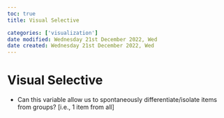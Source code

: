 ```yaml
---
toc: true
title: Visual Selective

categories: ['visualization']
date modified: Wednesday 21st December 2022, Wed
date created: Wednesday 21st December 2022, Wed
---
```


# Visual Selective


- Can this variable allow us to spontaneously differentiate/isolate items from groups? [i.e., 1 item from all]



